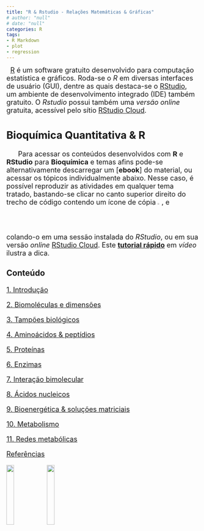 ```yaml
---
title: "R & Rstudio - Relações Matemáticas & Gráficas"
# author: "null"
# date: "null"
categories: R
tags:
- R Markdown
- plot
- regression
---
```


<!-- Google tag (gtag.js) ## se não funcionar o default, tem que colocar essa tag em cada página do sítio--> 
<script async src="https://www.googletagmanager.com/gtag/js?id=G-S1L73VGCG5"></script>
<script>
  window.dataLayer = window.dataLayer || [];
  function gtag(){dataLayer.push(arguments);}
  gtag('js', new Date());

  gtag('config', 'G-S1L73VGCG5');
</script>

<font size="4">

|   [R](https://cran.r-project.org/) é um software gratuito desenvolvido para computação estatística e gráficos. Roda-se o *R* em diversas interfaces de usuário (GUI), dentre as quais destaca-se o [RStudio](https://www.rstudio.com/), um ambiente de desenvolvimento integrado (IDE) também gratuito. O *Rstudio* possui também uma *versão online* gratuita, acessível pelo sítio [RStudio Cloud](https://rstudio.cloud/).


## Bioquímica Quantitativa & R

|       Para acessar os conteúdos desenvolvidos com **R** e **RStudio** para **Bioquímica** e temas afins pode-se alternativamente descarregar um [**ebook**] do material, ou acessar os tópicos individualmente abaixo. Nesse caso, é possível reproduzir as atividades em qualquer tema tratado, bastando-se clicar no canto superior direito do trecho de código contendo um ícone de cópia ![ copiar ](icon_copiar.png){width=2%}, e colando-o em uma sessão instalada do *RStudio*, ou em sua versão *online* [RStudio Cloud](https://login.rstudio.cloud/). Este [**tutorial rápido**](https://youtu.be/LF99kO8DE6Y){target="\_blank"} em *vídeo* ilustra a dica.

### Conteúdo

[1. Introdução](.\introdução.html){target="_blank"}

[2. Biomoléculas e dimensões](.\biomol.html){target="_blank"}

[3. Tampões biológicos](.\tampões-biológicos.html){target="_blank"}

[4. Aminoácidos & peptídios](.\AAcido.html){target="_blank"}

[5. Proteínas](.\Proteinas.html){target="_blank"}

[6. Enzimas](.\Enzimas.html){target="_blank"}

[7. Interação bimolecular](.\Binding.html){target="_blank"}

[8. Ácidos nucleicos](.\acNucl.html){target="_blank"}

[9. Bioenergética & soluções matriciais](.\Bioenerg.html){target="_blank"}

[10. Metabolismo](.\Metabolismo.html){target="_blank"}

[11. Redes metabólicas](.\redesMet.html){target="_blank"}

[Referências](.\referências.html){target="_blank"}



![](r.logo.jpeg){width=20%}
![](rstudio.png){width=20%}

</font>
